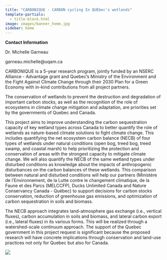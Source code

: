 ```yaml
---
title: "CARBONIQUE - CARBON cycling In QUEbec's wetlands"
template-partials:
  - title-block.html
image: images/banner_home.jpg
sidebar: home
---
```


::: {.column-margin}
**Contact Information**

Dr. Michelle Garneau

garneau.michelle@uqam.ca

:::

CARBONIQUE is a 5-year research program, jointly funded by an NSERC Alliance - Advantage grant and Quebec's Ministry of the Environment and the Fight Against Climate Change through their 2030 Plan for a Green Economy with in-kind contributions from all project partners.

The conservation of wetlands to prevent the destruction and degradation of important carbon stocks, as well as the recognition of the role of ecosystems in climate change mitigation and adaptation, are priorities set by the governments of Quebec and Canada.

This project aims to improve understanding the carbon sequestration capacity of key wetland types across
Canada to better quantify the role of wetlands as nature-based climate solutions to fight climate change. This
includes quantifying the net ecosystem carbon balance (NECB) of four types of wetlands under natural
conditions (open bog, treed bog, treed swamp, and coastal marsh) to help prioritizing the protection and
conservation of areas with the strongest capacity to mitigate climate change. We will also quantify the NECB
of the same wetland types under disturbed conditions as knowledge about the impacts of anthropogenic
disturbances on the carbon balances of these wetlands. This comparison between natural and disturbed
conditions will help our partners (Ministère de l'Environnement, de la Lutte contre le changement
climatique, de la Faune et des Parcs (MELCCFP), Ducks Unlimited Canada and Nature Conservancy Canada
- Québec) to support decisions for carbon stocks conservation, reduction of greenhouse gas emissions, and
optimization of carbon sequestration in soils and biomass.

The NECB approach integrates land-atmosphere gas exchange (i.e., vertical fluxes), carbon accumulation in
soils and biomass, and lateral carbon export (i.e., lateral fluxes) in its various forms. This will be realized
through a watershed-scale continuum approach. The support of the Quebec government in this project
request is significant because the proposed research will have concrete implications through conservation and
land-use practices not only for Quebec but also for Canada. 

![](./images/NECB.png){fig-align="center"}
